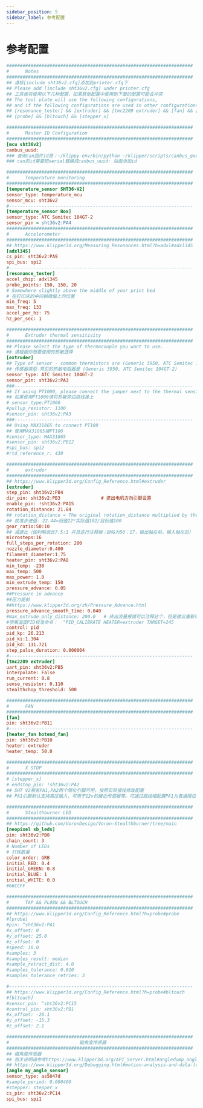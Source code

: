 ```yaml
---
sidebar_position: 5
sidebar_label: 参考配置
---
```


# 参考配置

```cfg
#####################################################################
#      Notes
#####################################################################
## 请将[include sht36v2.cfg]添加到printer.cfg下
## Please add [include sht36v2.cfg] under printer.cfg
## 工具板将使用以下几种配置，如果其他配置中使用到下面的配置可能会冲突
## The tool plate will use the following configurations, 
## and if the following configurations are used in other configurations, conflicts may occur.
## [resonance_tester] && [extruder] && [tmc2209 extruder] && [fan] && [heater_fan my_hotend_fan]
## [probe] && [bltouch] && [stepper_x]

#####################################################################
#      Master ID Configuration
#####################################################################
[mcu sht36v2]
canbus_uuid: 
### 查询can固件id是：~/klippy-env/bin/python ~/klipper/scripts/canbus_query.py can0
### can的id需要把serial替换成canbus_uuid: 后面添加id 

#####################################################################
#      Temperature monitoring
#####################################################################
[temperature_sensor SHT36-V2]
sensor_type: temperature_mcu
sensor_mcu: sht36v2
#--------------------------------------------------------------------
[temperature_sensor Box]
sensor_type: ATC Semitec 104GT-2
sensor_pin = sht36v2:PA4
#####################################################################
#      Accelerometer
#####################################################################
## https://www.klipper3d.org/Measuring_Resonances.html?h=adxl#adxl345
[adxl345]
cs_pin: sht36v2:PA9
spi_bus: spi2
#--------------------------------------------------------------------
[resonance_tester]
accel_chip: adxl345
probe_points: 150, 150, 20
# Somewhere slightly above the middle of your print bed
# 在打印床的中间稍微偏上的位置
min_freq: 5
max_freq: 133
accel_per_hz: 75
hz_per_sec: 1 

#####################################################################
#      Extruder thermal sensitivity
#####################################################################
## Please select the type of thermocouple you want to use.
## 请根据你想要使用的热敏选择
[extruder]
## Type of sensor - common thermistors are (Generic 3950, ATC Semitec 104GT-2)
## 传感器类型-常见的热敏电阻器是 (Generic 3950, ATC Semitec 104GT-2)
sensor_type: ATC Semitec 104GT-2
sensor_pin: sht36v2:PA3
###------------------------------------------------------------------
## If using PT1000, please connect the jumper next to the thermal sensitivity.
## 如果使用PT1000请将热敏旁边跳线接上
# sensor_type:PT1000
#pullup_resistor: 1100
#sensor_pin: sht36v2:PA3
###------------------------------------------------------------------
## Using MAX31865 to connect PT100
## 使用MAX31865接PT100
#sensor_type: MAX31865
#sensor_pin: sht36v2:PB12
#spi_bus: spi2
#rtd_reference_r: 430

#####################################################################
#      extruder
#####################################################################
## https://www.klipper3d.org/Config_Reference.html#extruder
[extruder]
step_pin: sht36v2:PB4
dir_pin: sht36v2:PB3               # 挤出电机方向引脚设置
enable_pin: !sht36v2:PA15
rotation_distance: 21.84
## rotation_distance = The original rotation_distance multiplied by the actual extrusion length divided by the requested extrusion length.
## 校准步进值: 22.44=旧值22*实际值102/目标值100
gear_ratio:50:10
## 减速比（伽利略齿比7.5:1 并且这行注释掉；BMG为50：17，输出轴在前，输入轴在后）
microsteps:16
full_steps_per_rotation: 200    
nozzle_diameter:0.400
filament_diameter:1.75
heater_pin: sht36v2:PA8
min_temp: -230
max_temp: 500
max_power: 1.0
min_extrude_temp: 150
pressure_advance: 0.05
##Pressure in advance
##压力提前
##https://www.klipper3d.org/zh/Pressure_Advance.html
pressure_advance_smooth_time: 0.040
#max_extrude_only_distance: 200.0   # 挤出流量报错可以注释这个，但是建议重新切片
#喷嘴温度PID校准命令：  "PID_CALIBRATE HEATER=extruder TARGET=245
control: pid
pid_kp: 26.213
pid_ki:1.304
pid_kd: 131.721
step_pulse_duration: 0.000004
#--------------------------------------------------------------------
[tmc2209 extruder]
uart_pin: sht36v2:PB5
interpolate: False
run_current: 0.8
sense_resistor: 0.110
stealthchop_threshold: 500

#####################################################################
#      FAN
#####################################################################
[fan]
pin: sht36v2:PB11
#--------------------------------------------------------------------
[heater_fan hotend_fan]
pin: sht36v2:PB10
heater: extruder
heater_temp: 50.0

#####################################################################
#      X STOP
#####################################################################
# [stepper_x]
# endstop_pin: !sht36v2:PA2
## SHT V2板有PA1,PA2两个限位引脚可用，按照实际接线修改配置
## PA1引脚默认支持高压输入，可用于12v的接近传感器等。可通过跳线帽配置PA1为普通限位引脚

#####################################################################
#      Stealthburner LED
#####################################################################
## https://github.com/VoronDesign/Voron-Stealthburner/tree/main
[neopixel sb_leds]
pin: sht36v2:PB0
chain_count: 3
# Number of LEDs
# 灯珠数量
color_order: GRB
initial_RED: 0.4    
initial_GREEN: 0.8
initial_BLUE: 1
initial_WHITE: 0.0
#66CCFF 

#####################################################################
#      TAP && PL08N && BLTOUCH 
#####################################################################
## https://www.klipper3d.org/Config_Reference.html?h=probe#probe
#[probe]
#pin: ^sht36v2:PA1
#x_offset: 0
#y_offset: 25.0
#z_offset: 0 
#speed: 10.0
#samples: 3
#samples_result: median
#sample_retract_dist: 4.0
#samples_tolerance: 0.010
#samples_tolerance_retries: 3 

#--------------------------------------------------------------------
## https://www.klipper3d.org/Config_Reference.html?h=probe#bltouch
#[bltouch]
#sensor_pin: ^sht36v2:PC15
#control_pin: sht36v2:PB1
#x_offset: -26.1
#y_offset: -15.3
#z_offset: 2.1

#####################################################################
#                          磁角度传感器
#####################################################################
## 磁角度传感器
## 相关说明请参考https://www.klipper3d.org/API_Server.html#angledump_angle 
## https://www.klipper3d.org/Debugging.html#motion-analysis-and-data-logging
[angle my_angle_sensor]
sensor_type: as5047d
#sample_period: 0.000400
#stepper: stepper_x
cs_pin: sht36v2:PC14
spi_bus: spi1

```